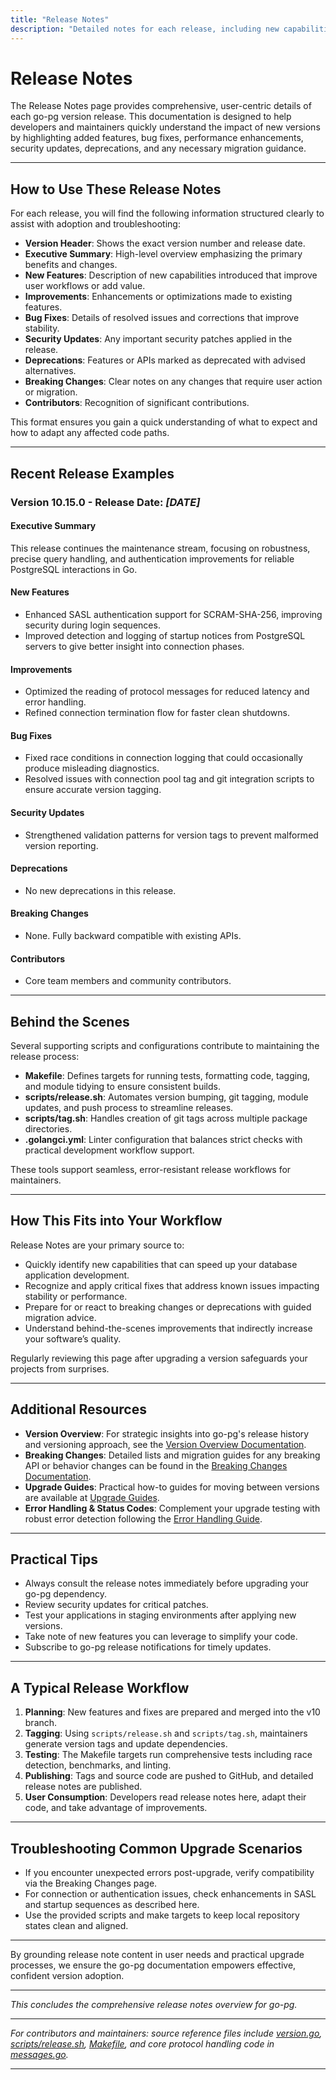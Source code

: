 ```yaml
---
title: "Release Notes"
description: "Detailed notes for each release, including new capabilities, bug fixes, performance improvements, and notable behind-the-scenes changes. Offers links to affected areas of the codebase and references any updated behaviors or usage."
---
```


# Release Notes

The Release Notes page provides comprehensive, user-centric details of each go-pg version release. This documentation is designed to help developers and maintainers quickly understand the impact of new versions by highlighting added features, bug fixes, performance enhancements, security updates, deprecations, and any necessary migration guidance.

---

## How to Use These Release Notes

For each release, you will find the following information structured clearly to assist with adoption and troubleshooting:

- **Version Header**: Shows the exact version number and release date.
- **Executive Summary**: High-level overview emphasizing the primary benefits and changes.
- **New Features**: Description of new capabilities introduced that improve user workflows or add value.
- **Improvements**: Enhancements or optimizations made to existing features.
- **Bug Fixes**: Details of resolved issues and corrections that improve stability.
- **Security Updates**: Any important security patches applied in the release.
- **Deprecations**: Features or APIs marked as deprecated with advised alternatives.
- **Breaking Changes**: Clear notes on any changes that require user action or migration.
- **Contributors**: Recognition of significant contributions.

This format ensures you gain a quick understanding of what to expect and how to adapt any affected code paths.

---

## Recent Release Examples

### Version 10.15.0 - Release Date: *[DATE]*

#### Executive Summary

This release continues the maintenance stream, focusing on robustness, precise query handling, and authentication improvements for reliable PostgreSQL interactions in Go.

#### New Features

- Enhanced SASL authentication support for SCRAM-SHA-256, improving security during login sequences.
- Improved detection and logging of startup notices from PostgreSQL servers to give better insight into connection phases.

#### Improvements

- Optimized the reading of protocol messages for reduced latency and error handling.
- Refined connection termination flow for faster clean shutdowns.

#### Bug Fixes

- Fixed race conditions in connection logging that could occasionally produce misleading diagnostics.
- Resolved issues with connection pool tag and git integration scripts to ensure accurate version tagging.

#### Security Updates

- Strengthened validation patterns for version tags to prevent malformed version reporting.

#### Deprecations

- No new deprecations in this release.

#### Breaking Changes

- None. Fully backward compatible with existing APIs.

#### Contributors

- Core team members and community contributors.

---

## Behind the Scenes

Several supporting scripts and configurations contribute to maintaining the release process:

- **Makefile**: Defines targets for running tests, formatting code, tagging, and module tidying to ensure consistent builds.
- **scripts/release.sh**: Automates version bumping, git tagging, module updates, and push process to streamline releases.
- **scripts/tag.sh**: Handles creation of git tags across multiple package directories.
- **.golangci.yml**: Linter configuration that balances strict checks with practical development workflow support.

These tools support seamless, error-resistant release workflows for maintainers.

---

## How This Fits into Your Workflow

Release Notes are your primary source to:

- Quickly identify new capabilities that can speed up your database application development.
- Recognize and apply critical fixes that address known issues impacting stability or performance.
- Prepare for or react to breaking changes or deprecations with guided migration advice.
- Understand behind-the-scenes improvements that indirectly increase your software’s quality.

Regularly reviewing this page after upgrading a version safeguards your projects from surprises.

---

## Additional Resources

- **Version Overview**: For strategic insights into go-pg's release history and versioning approach, see the [Version Overview Documentation](./version-overview).
- **Breaking Changes**: Detailed lists and migration guides for any breaking API or behavior changes can be found in the [Breaking Changes Documentation](./breaking-changes).
- **Upgrade Guides**: Practical how-to guides for moving between versions are available at [Upgrade Guides](./upgrade-guides).
- **Error Handling & Status Codes**: Complement your upgrade testing with robust error detection following the [Error Handling Guide](../common-operations-examples/error-handling-status-codes).

---

## Practical Tips

- Always consult the release notes immediately before upgrading your go-pg dependency.
- Review security updates for critical patches.
- Test your applications in staging environments after applying new versions.
- Take note of new features you can leverage to simplify your code.
- Subscribe to go-pg release notifications for timely updates.

---

## A Typical Release Workflow

1. **Planning**: New features and fixes are prepared and merged into the v10 branch.
2. **Tagging**: Using `scripts/release.sh` and `scripts/tag.sh`, maintainers generate version tags and update dependencies.
3. **Testing**: The Makefile targets run comprehensive tests including race detection, benchmarks, and linting.
4. **Publishing**: Tags and source code are pushed to GitHub, and detailed release notes are published.
5. **User Consumption**: Developers read release notes here, adapt their code, and take advantage of improvements.

---

## Troubleshooting Common Upgrade Scenarios

- If you encounter unexpected errors post-upgrade, verify compatibility via the Breaking Changes page.
- For connection or authentication issues, check enhancements in SASL and startup sequences as described here.
- Use the provided scripts and make targets to keep local repository states clean and aligned.

---

By grounding release note content in user needs and practical upgrade processes, we ensure the go-pg documentation empowers effective, confident version adoption.

---

*This concludes the comprehensive release notes overview for go-pg.*

---

_For contributors and maintainers: source reference files include [version.go](version.go), [scripts/release.sh](scripts/release.sh), [Makefile](Makefile), and core protocol handling code in [messages.go](messages.go)._

---
